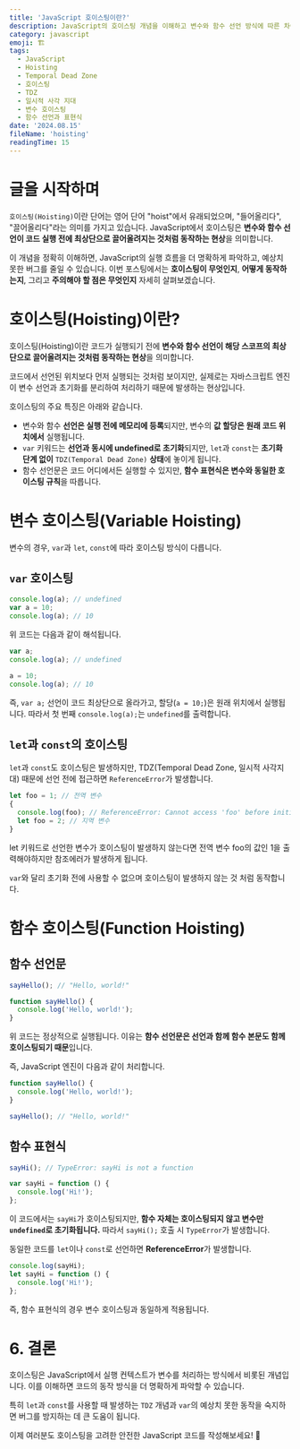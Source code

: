 ```yaml
---
title: 'JavaScript 호이스팅이란?'
description: JavaScript의 호이스팅 개념을 이해하고 변수와 함수 선언 방식에 따른 차이를 살펴보자
category: javascript
emoji: 🏗️
tags:
  - JavaScript
  - Hoisting
  - Temporal Dead Zone
  - 호이스팅
  - TDZ
  - 일시적 사각 지대
  - 변수 호이스팅
  - 함수 선언과 표현식
date: '2024.08.15'
fileName: 'hoisting'
readingTime: 15
---
```


# 글을 시작하며

`호이스팅(Hoisting)`이란 단어는 영어 단어 "hoist"에서 유래되었으며, "들어올리다", "끌어올리다"라는 의미를 가지고 있습니다. JavaScript에서 호이스팅은 **변수와 함수 선언이 코드 실행 전에 최상단으로 끌어올려지는 것처럼 동작하는 현상**을 의미합니다.

이 개념을 정확히 이해하면, JavaScript의 실행 흐름을 더 명확하게 파악하고, 예상치 못한 버그를 줄일 수 있습니다. 이번 포스팅에서는 **호이스팅이 무엇인지**, **어떻게 동작하는지**, 그리고 **주의해야 할 점은 무엇인지** 자세히 살펴보겠습니다.

# 호이스팅(Hoisting)이란?

호이스팅(Hoisting)이란 코드가 실행되기 전에 **변수와 함수 선언이 해당 스코프의 최상단으로 끌어올려지는 것처럼 동작하는 현상**을 의미합니다.

코드에서 선언된 위치보다 먼저 실행되는 것처럼 보이지만, 실제로는 자바스크립트 엔진이 변수 선언과 초기화를 분리하여 처리하기 때문에 발생하는 현상입니다.

호이스팅의 주요 특징은 아래와 같습니다.

- 변수와 함수 **선언은 실행 전에 메모리에 등록**되지만, 변수의 **값 할당은 원래 코드 위치에서** 실행됩니다.
- `var` 키워드는 **선언과 동시에 undefined로 초기화**되지만, `let`과 `const`는 **초기화 단계 없이** `TDZ(Temporal Dead Zone)` **상태**에 놓이게 됩니다.
- 함수 선언문은 코드 어디에서든 실행할 수 있지만, **함수 표현식은 변수와 동일한 호이스팅 규칙**을 따릅니다.

# 변수 호이스팅(Variable Hoisting)

변수의 경우, `var`과 `let`, `const`에 따라 호이스팅 방식이 다릅니다.

## `var` 호이스팅

```javascript
console.log(a); // undefined
var a = 10;
console.log(a); // 10
```

위 코드는 다음과 같이 해석됩니다.

```javascript
var a;
console.log(a); // undefined

a = 10;
console.log(a); // 10
```

즉, `var a;` 선언이 코드 최상단으로 올라가고, 할당(`a = 10;`)은 원래 위치에서 실행됩니다. 따라서 첫 번째 `console.log(a);`는 `undefined`를 출력합니다.

## `let`과 `const`의 호이스팅

`let`과 `const`도 호이스팅은 발생하지만, TDZ(Temporal Dead Zone, 일시적 사각지대) 때문에 선언 전에 접근하면 `ReferenceError`가 발생합니다.

```javascript
let foo = 1; // 전역 변수
{
  console.log(foo); // ReferenceError: Cannot access 'foo' before initialization
  let foo = 2; // 지역 변수
}
```

let 키워드로 선언한 변수가 호이스팅이 발생하지 않는다면 전역 변수 foo의 값인 1을 출력해야하지만 참조에러가 발생하게 됩니다.

`var`와 달리 초기화 전에 사용할 수 없으며 호이스팅이 발생하지 않는 것 처럼 동작합니다.

# 함수 호이스팅(Function Hoisting)

## 함수 선언문

```javascript
sayHello(); // "Hello, world!"

function sayHello() {
  console.log('Hello, world!');
}
```

위 코드는 정상적으로 실행됩니다. 이유는 **함수 선언문은 선언과 함께 함수 본문도 함께 호이스팅되기 때문**입니다.

즉, JavaScript 엔진이 다음과 같이 처리합니다.

```javascript
function sayHello() {
  console.log('Hello, world!');
}

sayHello(); // "Hello, world!"
```

## 함수 표현식

```javascript
sayHi(); // TypeError: sayHi is not a function

var sayHi = function () {
  console.log('Hi!');
};
```

이 코드에서는 `sayHi`가 호이스팅되지만, **함수 자체는 호이스팅되지 않고 변수만 `undefined`로 초기화됩니다.** 따라서 `sayHi();` 호출 시 `TypeError`가 발생합니다.

동일한 코드를 `let`이나 `const`로 선언하면 **ReferenceError**가 발생합니다.

```javascript
console.log(sayHi);
let sayHi = function () {
  console.log('Hi!');
};
```

즉, 함수 표현식의 경우 변수 호이스팅과 동일하게 적용됩니다.

# 6. 결론

호이스팅은 JavaScript에서 실행 컨텍스트가 변수를 처리하는 방식에서 비롯된 개념입니다. 이를 이해하면 코드의 동작 방식을 더 명확하게 파악할 수 있습니다.

특히 `let`과 `const`를 사용할 때 발생하는 `TDZ` 개념과 `var`의 예상치 못한 동작을 숙지하면 버그를 방지하는 데 큰 도움이 됩니다.

이제 여러분도 호이스팅을 고려한 안전한 JavaScript 코드를 작성해보세요! 🚀

